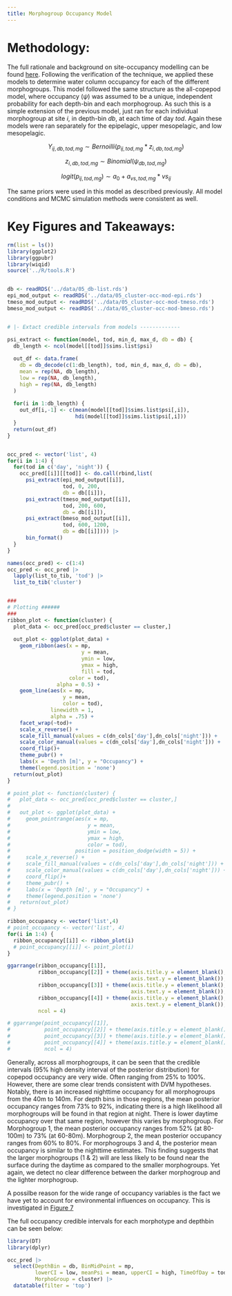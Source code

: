 ```yaml
---
title: Morphogroup Occupancy Model
---
```


# Methodology:

The full rationale and background on site-occupancy modelling can be found [here](./main_05_all-copepod-occupancy.qmd). Following the verification of the technique, we applied these models to determine water column occupancy for each of the different morphogroups. This model followed the same structure as the all-copepod model, where occupancy ($\psi$) was assumed to be a unique, independent probability for each depth-bin and each morphogroup. As such this is a simple extension of the previous model, just ran for each individual morphogroup at site $i$, in depth-bin $db$, at each time of day $tod$. Again these models were ran separately for the epipelagic, upper mesopelagic, and low mesopelagic. 

$$
Y_{ij,db,tod,mg} \sim Bernoilli(p_{ij,tod,mg}*z_{i,db,tod,mg})
$$

$$
z_{i,db,tod,mg} \sim Binomial(\psi_{db,tod,mg})
$$

$$
logit(p_{ij,tod,mg}) \sim a_0 + a_{vs,tod,mg} * vs_{ij}
$$

The same priors were used in this model as described previously. All model conditions and MCMC simulation methods were consistent as well.

# Key Figures and Takeaways:
```r

rm(list = ls())
library(ggplot2)
library(ggpubr)
library(wiqid)
source('../R/tools.R')


db <- readRDS('../data/05_db-list.rds')
epi_mod_output <- readRDS('../data/05_cluster-occ-mod-epi.rds')
tmeso_mod_output <- readRDS('../data/05_cluster-occ-mod-tmeso.rds')
bmeso_mod_output <- readRDS('../data/05_cluster-occ-mod-bmeso.rds')


# |- Extact credible intervals from models -------------

psi_extract <- function(model, tod, min_d, max_d, db = db) {
  db_length <- ncol(model[[tod]]$sims.list$psi)
  
  out_df <- data.frame(
    db = db_decode(c(1:db_length), tod, min_d, max_d, db = db),
    mean = rep(NA, db_length),
    low = rep(NA, db_length),
    high = rep(NA, db_length)
  )
  
  for(i in 1:db_length) {
    out_df[i,-1] <- c(mean(model[[tod]]$sims.list$psi[,i]),
                      hdi(model[[tod]]$sims.list$psi[,i]))
  }
  return(out_df)
}


occ_pred <- vector('list', 4)
for(i in 1:4) {
  for(tod in c('day', 'night')) {
    occ_pred[[i]][[tod]] <- do.call(rbind,list(
      psi_extract(epi_mod_output[[i]],
                  tod, 0, 200,
                  db = db[[i]]),
      psi_extract(tmeso_mod_output[[i]],
                  tod, 200, 600,
                  db = db[[i]]),
      psi_extract(bmeso_mod_output[[i]],
                  tod, 600, 1200,
                  db = db[[i]]))) |> 
      bin_format()
  }
}

names(occ_pred) <- c(1:4)
occ_pred <- occ_pred |> 
  lapply(list_to_tib, 'tod') |> 
  list_to_tib('cluster')


###
# Plotting ######
###
ribbon_plot <- function(cluster) {
  plot_data <- occ_pred[occ_pred$cluster == cluster,]
  
  out_plot <- ggplot(plot_data) +
    geom_ribbon(aes(x = mp,
                        y = mean,
                        ymin = low,
                        ymax = high,
                        fill = tod,
                    color = tod),
                alpha = 0.5) +
    geom_line(aes(x = mp,
                  y = mean,
                  color = tod),
              linewidth = 1,
              alpha = .75) +
    facet_wrap(~tod)+
    scale_x_reverse() +
    scale_fill_manual(values = c(dn_cols['day'],dn_cols['night'])) +
    scale_color_manual(values = c(dn_cols['day'],dn_cols['night'])) +
    coord_flip()+
    theme_pubr() +
    labs(x = 'Depth [m]', y = "Occupancy") +
    theme(legend.position = 'none')
  return(out_plot)
}

# point_plot <- function(cluster) {
#   plot_data <- occ_pred[occ_pred$cluster == cluster,]
#   
#   out_plot <- ggplot(plot_data) +
#     geom_pointrange(aes(x = mp,
#                         y = mean,
#                         ymin = low,
#                         ymax = high,
#                         color = tod),
#                     position = position_dodge(width = 5)) +
#     scale_x_reverse() +
#     scale_fill_manual(values = c(dn_cols['day'],dn_cols['night'])) +
#     scale_color_manual(values = c(dn_cols['day'],dn_cols['night'])) +
#     coord_flip()+
#     theme_pubr() +
#     labs(x = 'Depth [m]', y = "Occupancy") +
#     theme(legend.position = 'none')
#   return(out_plot)
# }

ribbon_occupancy <- vector('list',4)
# point_occupancy <- vector('list', 4)
for(i in 1:4) {
  ribbon_occupancy[[i]] <- ribbon_plot(i)
  # point_occupancy[[i]] <- point_plot(i)
}

ggarrange(ribbon_occupancy[[1]],
          ribbon_occupancy[[2]] + theme(axis.title.y = element_blank(),
                                        axis.text.y = element_blank()),
          ribbon_occupancy[[3]] + theme(axis.title.y = element_blank(),
                                        axis.text.y = element_blank()),
          ribbon_occupancy[[4]] + theme(axis.title.y = element_blank(),
                                        axis.text.y = element_blank()),
          ncol = 4)

# ggarrange(point_occupancy[[1]],
#           point_occupancy[[2]] + theme(axis.title.y = element_blank()),
#           point_occupancy[[3]] + theme(axis.title.y = element_blank()),
#           point_occupancy[[4]] + theme(axis.title.y = element_blank()),
#           ncol = 4)

```

Generally, across all morphogroups, it can be seen that the credible intervals (95% high density interval of the posterior distribution) for copepod occupancy are very wide. Often ranging from 25% to 100%. However, there are some clear trends consistent with DVM hypotheses. Notably, there is an increased nighttime occupancy for all morphogroups from the 40m to 140m. For depth bins in those regions, the mean posterior occupancy ranges from 73% to 92%, indicating there is a high likelihood all morphogroups will be found in that region at night. There is lower daytime occupancy over that same region, however this varies by morphogroup. For Morphogroup 1, the mean posterior occupancy ranges from 52% (at 80-100m) to 73% (at 60-80m). Morphogroup 2, the mean posterior occupancy ranges from 60% to 80%. For morphogroups 3 and 4, the posterior mean occupancy is similar to the nighttime estimates. This finding suggests that the larger morphogroups (1 & 2) will are less likely to be found near the surface during the daytime as compared to the smaller morphogroups. Yet again, we detect no clear difference between the darker morphogroup and the lighter morphogroup.

\n\n
A possilbe reason for the wide range of occupancy variables is the fact we have yet to account for environmental influences on occupancy. This is investigated in [Figure 7](./main_07_environmental-effect-model.html)


The full occupancy credible intervals for each morphotype and depthbin can be seen below:

```r
library(DT)
library(dplyr)

occ_pred |> 
  select(DepthBin = db, BinMidPoint = mp,
         lowerCI = low, meanPsi = mean, upperCI = high, TimeOfDay = tod, 
         MorphoGroup = cluster) |> 
  datatable(filter = 'top')
```

